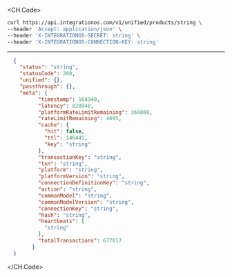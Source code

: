 
<CH.Code>
```bash Example Request
curl https://api.integrationos.com/v1/unified/products/string \
--header 'Accept: application/json' \
--header 'X-INTEGRATIONOS-SECRET: string' \
--header 'X-INTEGRATIONOS-CONNECTION-KEY: string'
```
---

```json Example Response
  {
    "status": "string",
    "statusCode": 200,
    "unified": {},
    "passthrough": {},
    "meta": {
          "timestamp": 164940,
          "latency": 828940,
          "platformRateLimitRemaining": 369808,
          "rateLimitRemaining": 4695,
          "cache": {
            "hit": false,
            "ttl": 146441,
            "key": "string"
          },
          "transactionKey": "string",
          "txn": "string",
          "platform": "string",
          "platformVersion": "string",
          "connectionDefinitionKey": "string",
          "action": "string",
          "commonModel": "string",
          "commonModelVersion": "string",
          "connectionKey": "string",
          "hash": "string",
          "heartbeats": [
            "string"
          ],
          "totalTransactions": 677817
        }
  }
```
</CH.Code>
